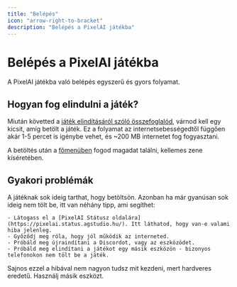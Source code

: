 ```yaml
---
title: "Belépés"
icon: "arrow-right-to-bracket"
description: "Belépés a PixelAI játékba"
---
```


# Belépés a PixelAI játékba

A PixelAI játékba való belépés egyszerű és gyors folyamat.

## Hogyan fog elindulni a játék?

Miután követted a [játék elindításáról szóló összefoglalód](/PixelAI/kezdes/elso-lepesek), várnod kell egy kicsit, amíg betölt a játék. Ez a folyamat az internetsebességedtől függően akár 1-5 percet is igénybe vehet, és ~200 MB internetet fog fogyasztani. 

A betöltés után a [főmenüben](/PixelAI/jatek-menete/fomenu) fogod magadat találni, kellemes zene kíséretében.

## Gyakori problémák

<AccordionGroup>
  <Accordion title="Nem tölt be a játék">
    A játéknak sok ideig tarthat, hogy betöltsön. Azonban ha már gyanúsan sok ideig nem tölt be, itt van néhány tipp, ami segíthet:

    - Látogass el a [PixelAI Státusz oldalára](https://pixelai.status.agstudio.hu/). Itt láthatod, hogy van-e valami hiba jelenleg.
    - Győződj meg róla, hogy jól működik az interneted.
    - Próbáld meg újraindítani a Discordot, vagy az eszközödet.
    - Próbáld meg elindítani a játékot egy másik eszközön - bizonyos telefonokon nem tölt be a játék.
  </Accordion>
  <Accordion title="Meghal a Discord alkalmazás a telefonomon">
    Sajnos ezzel a hibával nem nagyon tudsz mit kezdeni, mert hardveres eredetű. Használj másik eszközt.
  </Accordion>
</AccordionGroup>